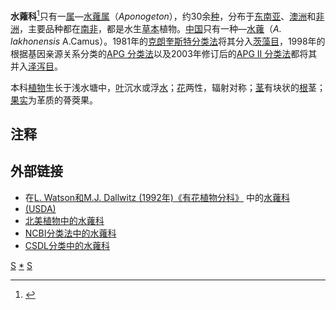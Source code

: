 {{Automatic taxobox
| taxon = Aponogetonaceae
| image = Aponogeton_distachyos.jpg
| image_caption = ''[[Aponogeton_distachyos|Aponogeton distachyos]]''
| authority = [[Jacob_Georg_Agardh|J. Agardh]] (1858)
| subdivision_ranks = [[属|属]]
| subdivision = 参见正文
}}

'''水蕹科'''<ref>{{標音|字=蕹|拼音=wèng}}</ref>只有一[[属|属]]—[[水蕹属|水蕹属]]（''Aponogeton''），约30余[[种|种]]，分布于[[东南亚|东南亚]]、[[澳洲|澳洲]]和[[非洲|非洲]]，主要品种都在[[南非|南非]]，都是水生[[草本|草本]]植物。[[中国|中国]]只有一种—[[水蕹|水蕹]]（''A. lakhonensis'' A.Camus）。1981年的[[克朗奎斯特分类法|克朗奎斯特分类法]]将其分入[[茨藻目|茨藻目]]，1998年的根据基因亲源关系分类的[[APG_分类法|APG 分类法]]以及2003年修订后的[[APG_II_分类法|APG II 分类法]]都将其并入[[泽泻目|泽泻目]]。

本科[[植物|植物]]生长于浅水塘中，[[叶|叶]]沉水或浮[[水|水]]；[[花|花]]两性，辐射对称；[[茎|茎]]有块状的[[根|根]]茎；[[果实|果实]]为革质的蓇葖果。

==注释==
{{reflist}}

== 外部链接 ==
* 在[http://delta-intkey.com/angio/ L. Watson和M.J. Dallwitz (1992年)《有花植物分科》] {{Wayback|url=http://delta-intkey.com/angio/ |date=20070103200438 }}中的[http://delta-intkey.com/angio/www/Aponoget.htm 水蕹科] {{Wayback|url=http://delta-intkey.com/angio/www/Aponoget.htm |date=20070103200438 }} 
* [http://www.efloras.org/florataxon.aspx?flora_id=1200&taxon_id=10054 (USDA)] {{Wayback|url=http://www.efloras.org/florataxon.aspx?flora_id=1200&taxon_id=10054 |date=20070930072329 }}
* [http://www.efloras.org/florataxon.aspx?flora_id=1&taxon_id=10054 北美植物中的水蕹科] {{Wayback|url=http://www.efloras.org/florataxon.aspx?flora_id=1&taxon_id=10054 |date=20070209001856 }}
* [http://www.ncbi.nlm.nih.gov/Taxonomy/Browser/wwwtax.cgi?mode=Tree&id=55433&lvl=3&lin=f&keep=1&srchmode=1&unlock  NCBI分类法中的水蕹科] {{Wayback|url=http://www.ncbi.nlm.nih.gov/Taxonomy/Browser/wwwtax.cgi?mode=Tree&id=55433&lvl=3&lin=f&keep=1&srchmode=1&unlock |date=20030428121333 }}
* [http://www.csdl.tamu.edu/FLORA/cgi/gateway_family?fam=Aponogetonaceae  CSDL分类中的水蕹科] {{Wayback|url=http://www.csdl.tamu.edu/FLORA/cgi/gateway_family?fam=Aponogetonaceae |date=20070302130109 }}
{{Taxonbar|from=Q13827308}}

[[Category:水蕹科|S]]
[[Category:水蕹属|*]]
[[Category:植物科名|S]]


{{plant-stub}}
